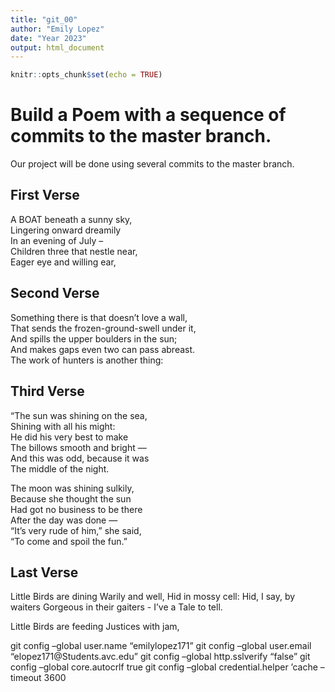 ```yaml
---
title: "git_00"
author: "Emily Lopez"
date: "Year 2023"
output: html_document
---
```


```r
knitr::opts_chunk$set(echo = TRUE)
```
# Build a Poem with a sequence of commits to the master branch.
Our project will be done using several commits to the master branch.
<!-- Do not modify or change any text in "!--" bracketed areas such as this --- these are instructions to
you, if you change any of this the git program will notice it and compromise your git merging strategy !-->

## First Verse 
<!--Put the first five lines of a poem by Lewis Carrol in this section!-->
 A BOAT beneath a sunny sky,  
Lingering onward dreamily  
In an evening of July --  
Children three that nestle near,  
Eager eye and willing ear,  
  
## Second Verse
<!--Put the first five lines of a poem by Robert Frost here!-->
  Something there is that doesn’t love a wall,  
That sends the frozen-ground-swell under it,  
And spills the upper boulders in the sun;  
And makes gaps even two can pass abreast.  
The work of hunters is another thing:    
  
## Third Verse
<!--Put the first two verses of The Walrus and the Carpenter here!-->
  "The sun was shining on the sea,  
      Shining with all his might:  
He did his very best to make  
      The billows smooth and bright —  
And this was odd, because it was  
      The middle of the night.  
  
The moon was shining sulkily,  
      Because she thought the sun  
Had got no business to be there  
      After the day was done —  
"It's very rude of him," she said,  
      "To come and spoil the fun."  
  
## Last Verse
<!--Put a short poem of your choice 8-20 lines,here!-->
 Little Birds are dining
Warily and well,
Hid in mossy cell:
Hid, I say, by waiters
Gorgeous in their gaiters -
I've a Tale to tell.

Little Birds are feeding
Justices with jam,







git config --global user.name "emilylopez171"
git config --global user.email "elopez171@Students.avc.edu"
git config --global http.sslverify "false"
git config --global core.autocrlf true
git config --global credential.helper 'cache --timeout 3600



